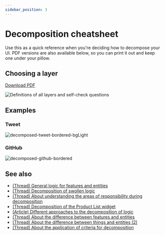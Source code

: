```yaml
---
sidebar_position: 3
---
```


# Decomposition cheatsheet

Use this as a quick reference when you're deciding how to decompose your UI. PDF versions are also available below, so you can print it out and keep one under your pillow.

## Choosing a layer

[Download PDF](/files/choosing-a-layer-en.pdf)

![Definitions of all layers and self-check questions](/img/choosing-a-layer-en.jpg)

## Examples

### Tweet

![decomposed-tweet-bordered-bgLight](/img/decompose-twitter.png)

### GitHub

![decomposed-github-bordered](/img/decompose-github.jpg)

## See also
- [(Thread) General logic for features and entities](https://t.me/feature_sliced/4262)
- [(Thread) Decomposition of swollen logic](https://t.me/feature_sliced/4210)
- [(Thread) About understanding the areas of responsibility during decomposition](https://t.me/feature_sliced/4088)
- [(Thread) Decomposition of the Product List widget](https://t.me/feature_sliced/3828)
- [(Article) Different approaches to the decomposition of logic](https://www.pluralsight.com/guides/how-to-organize-your-react-+-redux-codebase)
- [(Thread) About the difference between features and entities](https://t.me/feature_sliced/3776)
- [(Thread) About the difference between things and entities (2)](https://t.me/feature_sliced/3248)
- [(Thread) About the application of criteria for decomposition](https://t.me/feature_sliced/3833)
